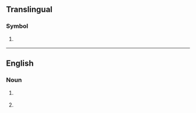 {{also|-cz|C.Z.|Cz.|cz|.cz}}
==Translingual==

===Symbol===
{{mul-symbol}}

# {{ISO 3166|1|2|Czechia|from=1993}}
#: {{syn|mul|CZE|qq1={{w|ISO 3166-1 alpha-3|alpha-3}}}}

----

==English==

===Noun===
{{en-noun}}

# {{abbreviation of|en|cubic zirconia}} {{gloss|cubic zirconium oxide}}
# {{abbreviation of|en|cubic zirconium}} {{gloss|a gem of cubic zirconia}}